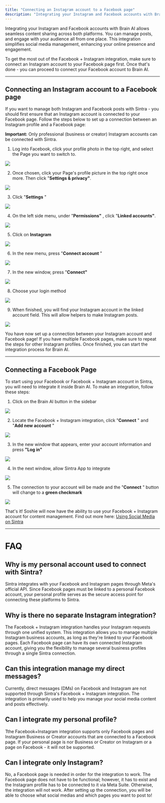 ```yaml
---
title: "Connecting an Instagram account to a Facebook page"
description: "Integrating your Instagram and Facebook accounts with Brain AI allows seamless content sharing across both platforms. You can manage posts, and engage with y..."
---
```


Integrating your Instagram and Facebook accounts with Brain AI allows seamless content sharing across both platforms. You can manage posts, and engage with your audience all from one place. This integration simplifies social media management, enhancing your online presence and engagement.

To get the most out of the Facebook + Instagram integration, make sure to connect an Instagram account to your Facebook page first. Once that's done - you can proceed to connect your Facebook account to Brain AI.

* * *

## Connecting an Instagram account to a Facebook page

If you want to manage both Instagram and Facebook posts with Sintra - you should first ensure that an Instagram account is connected to your Facebook page. Follow the steps below to set up a connection between an Instagram profile and a Facebook page:

**Important:** Only professional (business or creator) Instagram accounts can be connected with Sintra. 

  1. Log into Facebook, click your profile photo in the top right, and select the Page you want to switch to.

![](https://downloads.intercomcdn.com/i/o/s36tbegb/1332796581/13b768cc56d8176e811cc9d8edfb/image.png?expires=1754573400&signature=92f62713c5d812905ae3ad2bdd0f480a1a5e529d510895c8bf1bb312482f2de3&req=dSMkFM53m4RXWPMW1HO4zbRUb3G3MJ8%2FISGkrENjuMYiXCTSr71SEzpOmhK%2B%0AsKgs%0A)

  2. Once chosen, click your Page's profile picture in the top right once more. Then click "**Settings & privacy"**.

![](https://downloads.intercomcdn.com/i/o/s36tbegb/1369025103/d165245e72d31332b90d65229a8a/image.png?expires=1754573400&signature=5c768992cc4c65440a100e0cfdc001efdc54552cf4de81f91e158fb6ef600637&req=dSMhH8l8mIBfWvMW1HO4zelfwJxVztCJyAxyVQCTrhRpm0PleXNF6H%2B15lT6%0AYBJQ%0A)

  3. Click "**Settings** " 

![](https://downloads.intercomcdn.com/i/o/s36tbegb/1369025432/ea264f9daf6b4c4def842b5c0ac0/image.png?expires=1754573400&signature=d0a2589bb5e578a24b877bf95bcf42bfab0f96216a9c2d8e34d18059bb6bbf29&req=dSMhH8l8mIVcW%2FMW1HO4zXQsI7UDZLAxjsVvhaICDFePCjm0gKbsw6Vr2itQ%0A2UpC%0A)

  4. On the left side menu, under "**Permissions"** , click "**Linked accounts"**.

![](https://downloads.intercomcdn.com/i/o/s36tbegb/1369025558/131394ffef2285f28ef93541fc36/image.png?expires=1754573400&signature=59c48f6ea0172ef544db9431762649c26bcadd03b27e9944127965f86a7927e1&req=dSMhH8l8mIRaUfMW1HO4zaIAR6c7qfDbOtDxPlXMwICZ5U9mBAxyrcn4QVrM%0AROz6%0A)

  5. Click on **Instagram**

![](https://downloads.intercomcdn.com/i/o/s36tbegb/1369025876/7ef9fe2907d27920509b66755b3e/image.png?expires=1754573400&signature=25053b42c2eb58babe246595ba83885b34942890cf2e5a90501711f92165f6c2&req=dSMhH8l8mIlYX%2FMW1HO4ze1qLnjoJLJcbChiHiAmaRKLZSEBhMsTnZp3BmSs%0AncvQ%0A)

  6. In the new menu, press "**Connect account** "

![](https://downloads.intercomcdn.com/i/o/s36tbegb/1369025992/ad478c2c7056d3b3018aee4d4a86/image.png?expires=1754573400&signature=982a5946f4aca6ea229c2d890f89c99e013ef267783e59bcaef6b373fd6cabc7&req=dSMhH8l8mIhWW%2FMW1HO4zelbWwaBxzCB0QSuaujBRxMWcAnj5Zci65x5xq2K%0ACGeX%0A)

  7. In the new window, press "**Connect"**

![](https://downloads.intercomcdn.com/i/o/s36tbegb/1369026204/33c250f53e8b74ef0e9680b67fc5/image.png?expires=1754573400&signature=34549da17e91bdbfbf1027f47e36c269852e7694b54743b3407f7e137890196f&req=dSMhH8l8m4NfXfMW1HO4zZ5Uakyb2WUyF0GRJpb79BiMFfzLdWOzyEAJ4s%2FA%0ADfrr%0A)

  8. Choose your login method 

![](https://downloads.intercomcdn.com/i/o/s36tbegb/1332812953/07e0c3649ecbaca61df120d403bc/image.png?expires=1754573400&signature=0c2db54b28751fa5a8bf95214cfad6cade0582b7eecdb9abb689cc4c3fe29807&req=dSMkFMF%2Fn4haWvMW1HO4zUOoBgiWetjvl2%2BPpxcaOe1JWsgL17aCMqU5bH54%0A71eg%0A)

  9. When finished, you will find your Instagram account in the linked account field. This will allow helpers to make Instagram posts.

![](https://downloads.intercomcdn.com/i/o/s36tbegb/1333117522/10174bccc9b49aeeb60ab0fe6fc7/image.png?expires=1754573400&signature=ac1bcd9ed75e718e6ed1cb88bf2a705e5cc044108909ca045c9c156145f8566a&req=dSMkFch%2FmoRdW%2FMW1HO4zWIgxRJYWGLGhFSQR3ud2qHloIrN1YqBHnKH15HD%0A3AVy%0A)




You have now set up a connection between your Instagram account and Facebook page! If you have multiple Facebook pages, make sure to repeat the steps for other Instagram profiles. Once finished, you can start the integration process for Brain AI.

* * *

## Connecting a Facebook Page

To start using your Facebook or Facebook + Instagram account in Sintra, you will need to integrate it inside Brain AI. To make an integration, follow these steps:

  1. Click on the Brain AI button in the sidebar

![](https://downloads.intercomcdn.com/i/o/s36tbegb/1369034737/adbb4e6e377a8702ca8213d9c638/AD_4nXf5cOoKB1QcmxzBIpwXvljnXza60HkDspcjPdpnZox88-fm9NySs2Nh-A6ZgnkqwuQ0w_A7No-UiRSRJ7Sndy0aT7IGSJ9xLE2qMVP8VmG3czQ9CkYNVwwm2Lcu5gv5slP53qbTYw?expires=1754573400&signature=a7c26cdebb6f3fb2ffda7d4364beb8306d354892f01b4a5a0095e5c97620f070&req=dSMhH8l9mYZcXvMW1HO4zRjL639Uc%2BO0qTpRchHdCUydkeeFZyqC1j6edpWf%0ATymY%0A)

  2. Locate the Facebook + Instagram integration, click "**Connect** " and "**Add new account** " 

![](https://downloads.intercomcdn.com/i/o/s36tbegb/1369034921/8262eff2207c3b3681e00931ccb0/AD_4nXdppqO_xAMbkl4ZdSRVapMFAyzJKtZ3oBV58y8hFY4kofZ9tpIo3uTUyzl2lKNUAqXuoB5kiwPXjFudEOCzb4kptxC3m2McBlaoa_-lXx-O03Cc6atu5cJdYppdidLlw6TmT3dzRQ?expires=1754573400&signature=96c2abdc2a37ac6e4df8c4c253844cc8105c28f13916dde5c4e821de95b07e2c&req=dSMhH8l9mYhdWPMW1HO4zTYhc71tsk3qPv%2ByFYL6XhiQRH6Zn5RQPvisqleN%0A7W%2FB%0A)

  3. In the new window that appears, enter your account information and press **"Log in"**

![](https://downloads.intercomcdn.com/i/o/s36tbegb/1369035063/4634a221ca166485cc6cf774a1f0/AD_4nXenP8uSB8cX4UnmTJg__HDgBPz42vD0fPW_3XlTPCynbrY6nNkpROYCsKa_LCYlIoB5-lGCl9klfnEfsaZCmUCpmEGhT61ELkpWaDVpYHEbpuYi06tRbQ9Nwy5KrEkRw5pijHWFkg?expires=1754573400&signature=afe2042d02bf8d7baed48888e2894a060a47500fd354bc5f9986e06d38a48678&req=dSMhH8l9mIFZWvMW1HO4zT5wC9gAE1%2B0VRJf7wT3CDX8d5Z4vYax1olz5Zxp%0AHGqj%0A)

  4. In the next window, allow Sintra App to integrate

![](https://downloads.intercomcdn.com/i/o/s36tbegb/1369035382/9fc25be0be4106165a5ee4b8b019/AD_4nXdi9aGmvvoXqhFQya6EK40z6rtL71zK4Nfd1mXUDSNYTLs_8BFsyJHwOYnRUFYhxIX38doxEBNz85003z6BOqf0v-fCHgOzvcdiECIoKfBuzkgxWiCqMKpsONaNsiwCdFqURxDy?expires=1754573400&signature=573bf7eed05f6a06958e09284f5940a71506c8aefc959f7f5b8fea8f57807a65&req=dSMhH8l9mIJXW%2FMW1HO4zZ7hdawGWhTUkFMCq5HUXGG7%2BTm1Ut94jVyO1YLz%0Agwvp%0A)

  5. The connection to your account will be made and the "**Connect** " button will change to a **green checkmark**

![](https://downloads.intercomcdn.com/i/o/s36tbegb/1369035450/23383086517db7542408c108928e/AD_4nXdQRUoy6T7JZSp20Bjb6q8-cQOSxpOlTDnTkdTXylfzyBqVN64Z7IdJ-Nk3NwLUfmSM2Tda1l_7t6syLa6trteNpqp0giIrLT3rDv3kVP8BH19doXPubQdczO8gkCuBGXWdtChv3w?expires=1754573400&signature=053b69e93b22c682e672c32e27d5e70dea86912f05fcc29a57aeed57304fab20&req=dSMhH8l9mIVaWfMW1HO4zZ38cIdXWP%2BGv6fKcMEGu%2F%2BM8PH4hHd%2BiLarEU8K%0ArmBS%0A)




That's it! Soshie will now have the ability to use your Facebook + Instagram account for content management. Find out more here: [Using Social Media on Sintra](https://help.sintra.ai/en/articles/11053937-how-to-manage-posts-on-social-media-using-sintra-ai)

* * *

# FAQ

## Why is my personal account used to connect with Sintra?

Sintra integrates with your Facebook and Instagram pages through Meta's official API. Since Facebook pages must be linked to a personal Facebook account, your personal profile serves as the secure access point for connecting these platforms to Sintra.

## Why is there no separate Instagram integration?

The Facebook + Instagram integration handles your Instagram requests through one unified system. This integration allows you to manage multiple Instagram business accounts, as long as they're linked to your Facebook pages. Each Facebook page can have its own connected Instagram account, giving you the flexibility to manage several business profiles through a single Sintra connection.

## Can this integration manage my direct messages?

Currently, direct messages (DMs) on Facebook and Instagram are not supported through Sintra's Facebook + Instagram integration. The integration is primarily used to help you manage your social media content and posts effectively.

## Can I integrate my personal profile?

Tthe Facebook+Instagram integration supports only Facebook pages and Instagram Business or Creator accounts that are connected to a Facebook page. If your personal page is nor Business or Creator on Instagram or a page on Facebook - it will not be supported.

## Can I integrate only Instagram?

No, a Facebook page is needed in order for the integration to work. The Facebook page does not have to be functional; however, it has to exist and the Instagram profile has to be connected to it via Meta Suite. Otherwise, the integration will not work. After setting up the connection, you will be able to choose what social medias and which pages you want to post to!